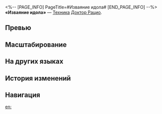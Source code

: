 <%-- [PAGE_INFO]
PageTitle=#Изваяние идола#
[END_PAGE_INFO] --%>
{{Навык Инфобокс
|Название         = Изваяние идола
|Изображение      = Навык Изваяние идола.png
|Персонаж         = Доктор Рацио
|Тип              = Техника
|Тэг              = Ослабление
|УронСтойк        = 
|ЭнергияГен       = 
|Энергия          = 
|Длительность     = 
|Описание         = Использование техники создаёт на 10 сек. особое пространство, которое привлекает атаки ближайших противников. Если бой с противником начинается в этом пространстве, появляется {{Доп эффект|базовый шанс}} 100% понизить скорость каждого противника на 15% на 2 хода. Одновременно может существовать только одно пространство, созданное союзниками.
|Свойство1        = 
|Масштабирование1 = 
}}
'''«Изваяние идола»''' — [[Техника]] [[Доктор Рацио]].

==Превью==
{{Превью
|Файл = Изваяние идола Превью
}}

==Масштабирование==


==На других языках==
{{На других языках
|en   = Mold of Idolatry
|zhs  = 偶像塑造
|zht  = 偶像塑造
|ja   = {{Rubi|偶像|ぐうぞう}}の{{Rubi|誕生|たんじょう}}
|ko   = 우상 형상화
|es   = Molde de la idolatría
|fr   = Fascination façonnée
|ru   = Изваяние идола
|th   = Mold of Idolatry
|vi   = Hun Đúc Thần Tượng
|de   = Muster eines Idols
|id   = Mold of Idolatry
|pt   = Molde da Idolatria
}}

==История изменений==
{{История изменений|3.5}}

==Навигация==
{{Навык Навбокс|Доктор Рацио}}

[[en:]]